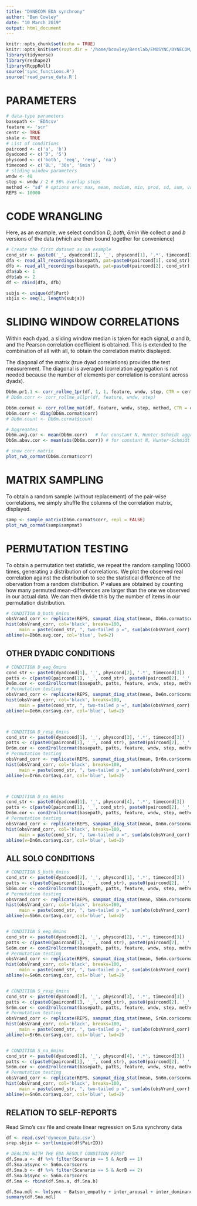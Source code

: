 ```yaml
---
title: "DYNECOM EDA synchrony"
author: "Ben Cowley"
date: "10 March 2019"
output: html_document
---
```


```r
knitr::opts_chunk$set(echo = TRUE)
knitr::opts_knit$set(root.dir = '/home/bcowley/Benslab/EMOSYNC/DYNECOM/')
library(tidyverse)
library(reshape2)
library(RcppRoll)
source('sync_functions.R')
source('read_parse_data.R')
```

# PARAMETERS

```r
# data-type parameters
basepath <- 'EDAcsv'
feature <- 'scr'
centr <- TRUE
skale <- TRUE
# List of conditions
paircond <- c('a', 'b')
dyadcond <- c('D', 'S')
physcond <- c('both', 'eeg', 'resp', 'na')
timecond <- c('BL', '30s', '6min')
# sliding window parameters
wndw <- 40
step <- wndw / 2 # 50% overlap steps
method <- "sd" # options are: max, mean, median, min, prod, sd, sum, var; see ?RcppRoll
REPS <- 10000
```

# CODE WRANGLING

Here, as an example, we select condition *D, both, 6min*
We collect _a_ and _b_ versions of the data (which are then bound together for convenience)

```r
# Create the first dataset as an example
cond_str <- paste0('_', dyadcond[1], '_', physcond[1], '.*', timecond[3])
dfa <- read_all_recordings(basepath, pat=paste0(paircond[1], cond_str), ext="csv", skip = 1)
dfb <- read_all_recordings(basepath, pat=paste0(paircond[2], cond_str), ext="csv", skip = 1)
dfa$ab <- 1
dfb$ab <- 2
df <- rbind(dfa, dfb)

subjs <- unique(df$Part)
sbjix <- seq(1, length(subjs))
```


# SLIDING WINDOW CORRELATIONS

Within each dyad, a sliding window median is taken for each signal, _a_ and _b_, and the Pearson correlation coefficient is obtained. This is extended to the combination of all with all, to obtain the correlation matrix displayed.

The diagonal of the matrix (true dyad correlations) provides the test measurement. The diagonal is averaged (correlation aggregation is not needed because the number of elements per correlation is constant across dyads).

```r
Db6m.pr1.1 <- corr_rollme_1pr(df, 1, 1, feature, wndw, step, CTR = centr, SCL = skale)
# Db6m.corr <- corr_rollme_allpr(df, feature, wndw, step)

Db6m.cormat <- corr_rollme_mat(df, feature, wndw, step, method, CTR = centr, SCL = skale)
Db6m.corr <- diag(Db6m.cormat$corr)
# Db6m.count <- Db6m.cormat$count

# Aggregates
Db6m.avg.cor <- mean(Db6m.corr)   # for constant N, Hunter-Schmidt aggregation is equivalent to average correlation
Db6m.abav.cor <- mean(abs(Db6m.corr)) # for constant N, Hunter-Schmidt aggregation is equivalent to average correlation

# show corr matrix
plot_rwb_cormat(Db6m.cormat$corr)

```


# MATRIX SAMPLING

To obtain a random sample (without replacement) of the pair-wise correlations, we simply shuffle the columns of the correlation matrix, displayed.

```r
samp <- sample_matrix(Db6m.cormat$corr, repl = FALSE)
plot_rwb_cormat(samp$sampmat)
```


# PERMUTATION TESTING

To obtain a permutation test statistic, we repeat the random sampling 10000 times, generating a distribution of correlations. We plot the observed real correlation against the distribution to see the statistical difference of the obervation from a random distribution. P values are obtained by counting how many permuted mean-differences are larger than the one we observed in our actual data. We can then divide this by the number of items in our permutation distribution.

```r
# CONDITION D_both_6mins
obsVrand_corr <- replicate(REPS, sampmat_diag_stat(mean, Db6m.cormat$corr))
hist(obsVrand_corr, col='black', breaks=100, 
     main = paste(cond_str, ", two-tailed p =", sum(abs(obsVrand_corr) > abs(Db6m.avg.cor)) / REPS))
abline(v=Db6m.avg.cor, col='blue', lwd=2)
```


## OTHER DYADIC CONDITIONS


```r
# CONDITION D_eeg_6mins
cond_str <- paste0(dyadcond[1], '_', physcond[2], '.*', timecond[3])
patts <- c(paste0(paircond[1], '_', cond_str), paste0(paircond[2], '_', cond_str))
De6m.cor <- cond2rollcormat(basepath, patts, feature, wndw, step, method, triangle = FALSE, CTR = centr, SCL = skale)
# Permutation testing
obsVrand_corr <- replicate(REPS, sampmat_diag_stat(mean, De6m.cor$cormat))
hist(obsVrand_corr, col='black', breaks=100, 
     main = paste(cond_str, ", two-tailed p =", sum(abs(obsVrand_corr) > abs(De6m.cor$avg.cor)) / REPS))
abline(v=De6m.cor$avg.cor, col='blue', lwd=2)



# CONDITION D_resp_6mins
cond_str <- paste0(dyadcond[1], '_', physcond[3], '.*', timecond[3])
patts <- c(paste0(paircond[1], '_', cond_str), paste0(paircond[2], '_', cond_str))
Dr6m.cor <- cond2rollcormat(basepath, patts, feature, wndw, step, method, triangle = FALSE, CTR = centr, SCL = skale)
# Permutation testing
obsVrand_corr <- replicate(REPS, sampmat_diag_stat(mean, Dr6m.cor$cormat))
hist(obsVrand_corr, col='black', breaks=100, 
     main = paste(cond_str, ", two-tailed p =", sum(abs(obsVrand_corr) > abs(Dr6m.cor$avg.cor)) / REPS))
abline(v=Dr6m.cor$avg.cor, col='blue', lwd=2)



# CONDITION D_na_6mins
cond_str <- paste0(dyadcond[1], '_', physcond[4], '.*', timecond[3])
patts <- c(paste0(paircond[1], '_', cond_str), paste0(paircond[2], '_', cond_str))
Dn6m.cor <- cond2rollcormat(basepath, patts, feature, wndw, step, method, triangle = FALSE, CTR = centr, SCL = skale)
# Permutation testing
obsVrand_corr <- replicate(REPS, sampmat_diag_stat(mean, Dn6m.cor$cormat))
hist(obsVrand_corr, col='black', breaks=100, 
     main = paste(cond_str, ", two-tailed p =", sum(abs(obsVrand_corr) > abs(Dn6m.cor$avg.cor)) / REPS))
abline(v=Dn6m.cor$avg.cor, col='blue', lwd=2)
```

## ALL SOLO CONDITIONS


```r
# CONDITION S_both_6mins
cond_str <- paste0(dyadcond[2], '_', physcond[1], '.*', timecond[3])
patts <- c(paste0(paircond[1], '_', cond_str), paste0(paircond[2], '_', cond_str))
Sb6m.cor <- cond2rollcormat(basepath, patts, feature, wndw, step, method, triangle = FALSE, CTR = centr, SCL = skale)
# Permutation testing
obsVrand_corr <- replicate(REPS, sampmat_diag_stat(mean, Sb6m.cor$cormat))
hist(obsVrand_corr, col='black', breaks=100, 
     main = paste(cond_str, ", two-tailed p =", sum(abs(obsVrand_corr) > abs(Sb6m.cor$avg.cor)) / REPS))
abline(v=Sb6m.cor$avg.cor, col='blue', lwd=2)


# CONDITION S_eeg_6mins
cond_str <- paste0(dyadcond[2], '_', physcond[2], '.*', timecond[3])
patts <- c(paste0(paircond[1], '_', cond_str), paste0(paircond[2], '_', cond_str))
Se6m.cor <- cond2rollcormat(basepath, patts, feature, wndw, step, method, triangle = FALSE, CTR = centr, SCL = skale)
# Permutation testing
obsVrand_corr <- replicate(REPS, sampmat_diag_stat(mean, Se6m.cor$cormat))
hist(obsVrand_corr, col='black', breaks=100, 
     main = paste(cond_str, ", two-tailed p =", sum(abs(obsVrand_corr) > abs(Se6m.cor$avg.cor)) / REPS))
abline(v=Se6m.cor$avg.cor, col='blue', lwd=2)


# CONDITION S_resp_6mins
cond_str <- paste0(dyadcond[2], '_', physcond[3], '.*', timecond[3])
patts <- c(paste0(paircond[1], '_', cond_str), paste0(paircond[2], '_', cond_str))
Sr6m.cor <- cond2rollcormat(basepath, patts, feature, wndw, step, method, triangle = FALSE, CTR = centr, SCL = skale)
# Permutation testing
obsVrand_corr <- replicate(REPS, sampmat_diag_stat(mean, Sr6m.cor$cormat))
hist(obsVrand_corr, col='black', breaks=100, 
     main = paste(cond_str, ", two-tailed p =", sum(abs(obsVrand_corr) > abs(Sr6m.cor$avg.cor)) / REPS))
abline(v=Sr6m.cor$avg.cor, col='blue', lwd=2)


# CONDITION S_na_6mins
cond_str <- paste0(dyadcond[2], '_', physcond[4], '.*', timecond[3])
patts <- c(paste0(paircond[1], '_', cond_str), paste0(paircond[2], '_', cond_str))
Sn6m.cor <- cond2rollcormat(basepath, patts, feature, wndw, step, method, triangle = FALSE, CTR = centr, SCL = skale)
# Permutation testing
obsVrand_corr <- replicate(REPS, sampmat_diag_stat(mean, Sn6m.cor$cormat))
hist(obsVrand_corr, col='black', breaks=100, 
     main = paste(cond_str, ", two-tailed p =", sum(abs(obsVrand_corr) > abs(Sn6m.cor$avg.cor)) / REPS))
abline(v=Sn6m.cor$avg.cor, col='blue', lwd=2)
```


## RELATION TO SELF-REPORTS

Read Simo's csv file and create linear regression on S.na synchrony data

```r
df <- read.csv('dynecom_Data.csv')
srep.sbjix <- sort(unique(df$PairID))

# DEALING WITH THE EDA RESULT CONDITION FIRST
df.Sna.a <- df %>% filter(Scenario == 5 & AorB == 1)
df.Sna.a$sync <- Sn6m.cor$corrs
df.Sna.b <- df %>% filter(Scenario == 5 & AorB == 2)
df.Sna.b$sync <- Sn6m.cor$corrs
df.Sna <- rbind(df.Sna.a, df.Sna.b)

df.Sna.mdl <- lm(sync ~ Batson_empathy + inter_arousal + inter_dominance + inter_valence + interCP + interPAI + interPAU + Relationship_legth_mean + Closeness_mean + Sex, data = df.Sna)
summary(df.Sna.mdl)

```